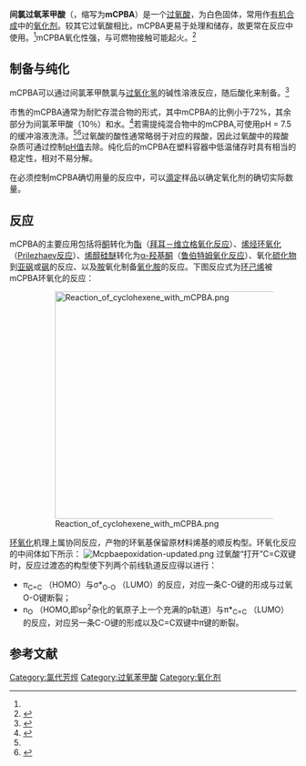 {{chembox
| ImageFile = Mcpba-2D-skeletal.png
| ImageSize = 100px
| ImageFileL1 = Mcpba-3D-vdW.png
| ImageFileR1 = Meta-chloroperbenzoic-acid-Spartan-HF-6-31Gstar-3D-balls.png
| IUPACName = 3-chloroperoxybenzoic acid
| OtherNames = 间氯过氧苯甲酸<br>m-氯过氧苯甲酸<br>3-氯过氧苯甲酸<br>mCPBA
| Section1 = {{Chembox Identifiers
| CASNo = 937-14-4
| CASNo_Ref = {{cascite|correct|CAS}}
|  PubChem  = 
|  SMILES  =  O=C(OO)C1=CC(Cl)=CC=C1
|  RTECS  =  SD9470000
|  ChemSpiderID_Ref  = {{chemspidercite|changed|chemspider}}|  ChemSpiderID  =  63480
|  InChI  =  1S/C7H5ClO3/c8-6-3-1-2-5(4-6)7(9)11-10/h1-4,10H
|  InChIKey  =  FQAWBGAIOYWONH-UHFFFAOYAN
|  StdInChI_Ref  = {{stdinchicite|changed|chemspider}}|  StdInChI  =  1S/C7H5ClO3/c8-6-3-1-2-5(4-6)7(9)11-10/h1-4,10H
|  StdInChIKey_Ref  = {{stdinchicite|changed|chemspider}}|  StdInChIKey  =  NHQDETIJWKXCTC-UHFFFAOYSA-N
}}
| Section2 = {{Chembox Properties
| Formula = C<sub>7</sub>H<sub>5</sub>ClO<sub>3</sub>
| MolarMass = 172.57
| Appearance = 白色粉末
| Density =
| MeltingPt = 92 - 94 ℃，分解
| BoilingPt =
| Solubility =
| pKa = 7.57
 }}
| Section3 = {{Chembox Hazards
| MainHazards = 氧化性、腐蚀性
| FlashPt =
| Autoignition =
| GHSPictograms = {{GHS02}}{{GHS05}}{{GHS07}}
| HPhrases = {{H-phrases|226|314|318|335}}
| PPhrases = {{P-phrases|210|220|233|234|240|241|242|243|260|261|264|271|272|280|301+330+331|302+352|303+361+353|304+340|305+351+338|310|312|321|332+313|333+313|337+313|362|363|370+378|403+233|403+235|405|411|420|501}}
 }}
| Section8 = {{Chembox Related
| OtherAnions =
| OtherCations =
| OtherFunctn =
| Function =
| OtherCpds = [[间氯苯甲酸|间氯苯甲酸]]<BR>[[过氧乙酸|过氧乙酸]]<BR>[[过氧苯甲酸|过氧苯甲酸]]}}
}}
'''间氯过氧苯甲酸'''（{{lang-en|''meta''-Chloroperoxybenzoic acid}}，缩写为'''mCPBA'''）是一个[[过氧酸|过氧酸]]，为白色固体，常用作[[有机合成|有机合成]]中的[[氧化剂|氧化剂]]。较其它过氧酸相比，mCPBA更易于处理和储存，故更常在反应中使用。<ref name = portal/>mCPBA氧化性强，与可燃物接触可能起火。<ref name=eros>{{cite journal|title=m‐Chloroperbenzoic Acid|first1=A. Somasekar |last1=Rao|first2=H. Rama |last2=Mohan|first3=André|last3= Charette|journal=Encyclopedia of Reagents for Organic Synthesis|year=2005|doi= 10.1002/047084289X.rc140.pub2|isbn=0471936235 }}</ref>

==制备与纯化==
mCPBA可以通过间氯苯甲酰氯与[[过氧化氢|过氧化氢]]的碱性溶液反应，随后酸化来制备。<ref>{{OrgSynth | first1= Richard N. | last1=McDonald | first2= Richard N. | last2=Steppel | first3 = James E. | last3=Dorsey | last-author-amp = yes | title = ''m''-Chloroperbenzoic Acid | volume= 50 | page = 15| year = 1970 | doi= 10.15227/orgsyn.050.0015}}</ref>

市售的mCPBA通常为耐贮存混合物的形式，其中mCPBA的比例小于72%，其余部分为间氯苯甲酸（10％）和水。<ref name = portal>{{cite web | title = 3-Chloroperoxybenzoic acid | publisher = Organic Chemistry Portal | url = https://www.organic-chemistry.org/chemicals/oxidations/meta-chloroperbenzoicacid.shtm | access-date = 2019-10-02 | archive-date = 2021-04-22 | archive-url = https://web.archive.org/web/20210422015954/https://www.organic-chemistry.org/chemicals/oxidations/meta-chloroperbenzoicacid.shtm | dead-url = no }}</ref>若需提纯混合物中的mCPBA,可使用pH = 7.5的缓冲溶液洗涤。<ref name=eros/><ref>{{cite book |author1=Armarego, W. L. F. |author2=Perrin, D. D. |title= Purification of Laboratory Chemicals |edition= 4th |year= 1996 |publisher= Butterworth-Heinemann |location= Oxford |isbn= 0-7506-3761-7 |page= 145 }}</ref>过氧酸的酸性通常略弱于对应的羧酸，因此过氧酸中的羧酸杂质可通过控制[[pH值|pH值]]去除。纯化后的mCPBA在塑料容器中低温储存时具有相当的稳定性，相对不易分解。

在必须控制mCPBA确切用量的反应中，可以[[滴定|滴定]]样品以确定氧化剂的确切实际数量。

==反应==
mCPBA的主要应用包括将[[酮|酮]]转化为[[酯|酯]]（[[拜耳－维立格氧化反应|拜耳－维立格氧化反应]]）、[[烯烃|烯烃]][[环氧化合物|环氧化]]（[[Prilezhaev反应|Prilezhaev反应]]）、[[烯醇硅醚|烯醇硅醚]]转化为{{tsl|en|silyl|硅烷化}}[[酮醇|α-羟基酮]]（[[鲁伯特姆氧化反应|鲁伯特姆氧化反应]]）、氧化[[硫化物|硫化物]]到[[亚砜|亚砜]]或[[砜|砜]]的反应、以及[[胺|胺]]氧化制备[[氧化胺|氧化胺]]的反应。下图反应式为[[环己烯|环己烯]]被mCPBA环氧化的反应：

:[[File:Reaction_of_cyclohexene_with_mCPBA.png|400px]]

[[环氧化合物|环氧化]]机理上属协同反应，产物的环氧基保留原材料烯基的顺反构型。环氧化反应的中间体如下所示：
[[File:Mcpbaepoxidation-updated.png|alt=]]
过氧酸“打开”C=C双键时，反应过渡态的构型使下列两个前线轨道反应得以进行：
*π<sub>C=C</sub> （HOMO）与σ*<sub>O-O</sub> （LUMO）的反应，对应一条C-O键的形成与过氧O-O键断裂；
*n<sub>O</sub> （HOMO,即sp<sup>2</sup>杂化的氧原子上一个充满的p轨道）与π*<sub>C=C</sub> （LUMO）的反应，对应另一条C-O键的形成以及C=C双键中π键的断裂。

==参考文献==
{{reflist|colwidth=30em}}
{{苯}}
[[Category:氯代芳烴|Category:氯代芳烴]]
[[Category:过氧苯甲酸|Category:过氧苯甲酸]]
[[Category:氧化剂|Category:氧化剂]]